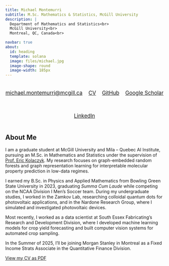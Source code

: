 ```yaml
---
title: Michael Montemurri
subtitle: M.Sc. Mathematics & Statistics, McGill University
description: | 
  Department of Mathematics and Statistics<br>
  McGill University<br>
  Montreal, QC, Canada<br>

navbar: true
about:
  id: heading
  template: solana
  image: files/michael.jpg
  image-shape: round
  image-width: 185px
---
```



<!-- Social links bar -->
<div style="
  display: flex;
  flex-wrap: wrap;
  gap: 1.2rem;
  justify-content: center;
  margin: 1.4rem 0;
  font-size: 1.05rem;
">

  <a href="mailto:michael.montemurri@mcgill.ca" style="text-decoration: underline;" target="_blank" rel="noopener">
    michael.montemurri@mcgill.ca
  </a>

  <a href="./files/MichaelMontemurri-CV.pdf" style="text-decoration: underline;" target="_blank" rel="noopener">
    CV
  </a>

  <a href="https://github.com/michaelmontemurri" style="text-decoration: underline;" target="_blank" rel="noopener">
    GitHub
  </a>

  <a href="https://scholar.google.com/citations?user=Tj3jzigAAAAJ" style="text-decoration: underline;" target="_blank" rel="noopener">
    Google Scholar
  </a>

  <a href="https://www.linkedin.com/in/michael-montemurri-a0a94b1a9/" style="text-decoration: underline;" target="_blank" rel="noopener">
    LinkedIn
  </a>

</div>

## About Me

I am a graduate student at McGill University and Mila – Quebec AI Institute, pursuing an M.Sc. in Mathematics and Statistics under the supervision of [Prof. Eric Kolaczyk](https://sites.bu.edu/kolaczyk/). My research focuses on graph-embedded random forests and graph representation learning for interpretable molecular property prediction in low-data regimes.

I earned my B.Sc. in Physics and Applied Mathematics from Bowling Green State University in 2023, graduating *Summa Cum Laude* while competing on the NCAA Division I Men’s Soccer team. During my undergraduate studies, I worked in the Zamkov Lab, researching colloidal quantum dots for photovoltaic applications, and in the Nardone Research Group, where I simulated and investigated photovoltaic devices.

Most recently, I worked as a data scientist at South Essex Fabricating’s Research and Development Division, where I developed machine learning models for crop yield forecasting and built computer vision systems for automated crop sampling.

In the Summer of 2025, I'll be joining Morgan Stanley in Montreal as a Fixed Income Strats Associate in the Quantitative Finance Division.

[View my CV as PDF](./files/MichaelMontemurri-CV.pdf)
